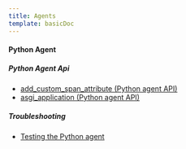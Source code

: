 ```yaml
---
title: Agents
template: basicDoc
---
```




#### Python Agent



##### Python Agent Api

* [add_custom_span_attribute (Python agent API)](/docs/agents/python-agent/python-agent-api/addcustomspanattribute-python-agent-api)
* [asgi_application (Python agent API)](/docs/agents/python-agent/python-agent-api/asgiapplication-python-agent-api)

##### Troubleshooting

* [Testing the Python agent](/docs/agents/python-agent/troubleshooting/testing-python-agent)